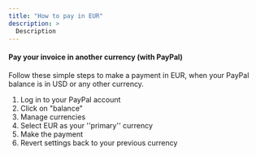 ```yaml
---
title: "How to pay in EUR"
description: >
  Description
---
```


#### Pay your invoice in another currency (with PayPal)

Follow these simple steps to make a payment in EUR, when your PayPal balance is in USD or any other currency.

1.  Log in to your PayPal account
2.  Click on "balance"
3.  Manage currencies
4.  Select EUR as your ''primary'' currency
5.  Make the payment
6.  Revert settings back to your previous currency